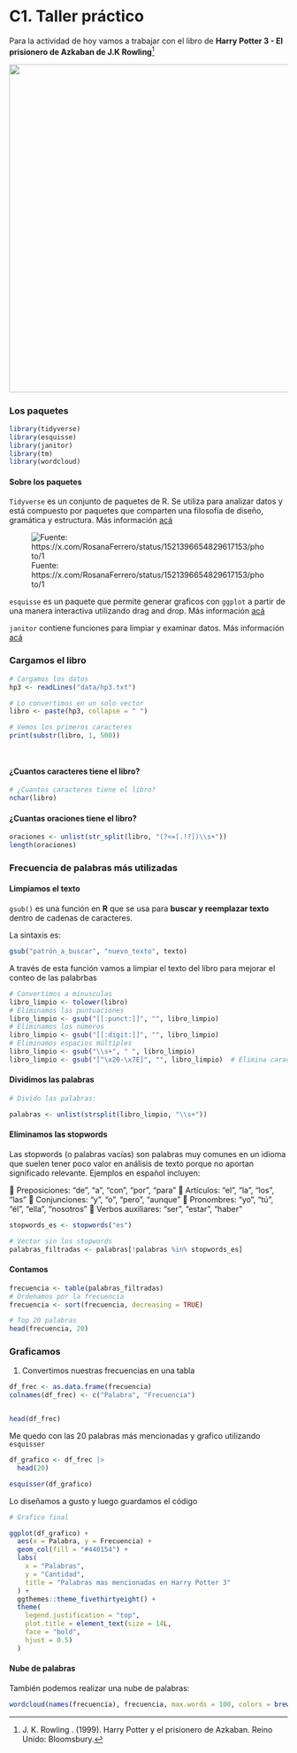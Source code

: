 # C1. Taller práctico

Para la actividad de hoy vamos a trabajar con el libro de **Harry Potter 3 - El prisionero de Azkaban de J.K Rowling**[^clase1-1]

[^clase1-1]: J. K. Rowling . (1999). Harry Potter y el prisionero de Azkaban. Reino Unido: Bloomsbury.

![](www/patronum.png){fig-align="center" width="593"}

### Los paquetes

```r


library(tidyverse)
library(esquisse)
library(janitor)
library(tm)
library(wordcloud)
```

#### **Sobre los paquetes**

`Tidyverse` es un conjunto de paquetes de R. Se utiliza para analizar datos y está compuesto por paquetes que comparten una filosofía de diseño, gramática y estructura. Más información [acá](https://www.tidyverse.org/)

![Fuente: https://x.com/RosanaFerrero/status/1521396654829617153/photo/1](www/tidyverse.jpg){fig-align="center"}

`esquisse` es un paquete que permite generar graficos con `ggplot` a partir de una manera interactiva utilizando drag and drop. Más información [acá](https://dreamrs.github.io/esquisse/)

`janitor` contiene funciones para limpiar y examinar datos. Más información [acá](https://www.rdocumentation.org/packages/janitor/versions/2.2.1)

### Cargamos el libro

```r
# Cargamos los datos
hp3 <- readLines("data/hp3.txt")

# Lo convertimos en un solo vector
libro <- paste(hp3, collapse = " ")

# Vemos los primeros caracteres
print(substr(libro, 1, 500))  




```

#### ¿Cuantos caracteres tiene el libro?

```r

# ¿Cuantos caracteres tiene el libro? 
nchar(libro)
```

#### ¿Cuantas oraciones tiene el libro?

```r
oraciones <- unlist(str_split(libro, "(?<=[.!?])\\s+"))
length(oraciones)
```

### Frecuencia de palabras más utilizadas

#### Limpiamos el texto

`gsub()` es una función en **R** que se usa para **buscar y reemplazar texto** dentro de cadenas de caracteres.

La sintaxis es:

``` r
gsub("patrón_a_buscar", "nuevo_texto", texto)
```

A través de esta función vamos a limpiar el texto del libro para mejorar el conteo de las palabrbas

```r
# Convertimos a minusculas
libro_limpio <- tolower(libro)  
# Eliminamos las puntuaciones
libro_limpio <- gsub("[[:punct:]]", "", libro_limpio)  
# Eliminamos los números
libro_limpio <- gsub("[[:digit:]]", "", libro_limpio) 
# Eliminamos espacios múltiples
libro_limpio <- gsub("\\s+", " ", libro_limpio) 
libro_limpio <- gsub("[^\x20-\x7E]", "", libro_limpio)  # Elimina caracteres no imprimibles

```

#### Dividimos las palabras

```r
# Divido las palabras:

palabras <- unlist(strsplit(libro_limpio, "\\s+")) 

```

#### Eliminamos las stopwords

Las stopwords (o palabras vacías) son palabras muy comunes en un idioma que suelen tener poco valor en análisis de texto porque no aportan significado relevante. Ejemplos en español incluyen:

🔹 Preposiciones: "de", "a", "con", "por", "para" 🔹 Artículos: "el", "la", "los", "las" 🔹 Conjunciones: "y", "o", "pero", "aunque" 🔹 Pronombres: "yo", "tú", "él", "ella", "nosotros" 🔹 Verbos auxiliares: "ser", "estar", "haber"

```r
stopwords_es <- stopwords("es") 

# Vector sin los stopwords
palabras_filtradas <- palabras[!palabras %in% stopwords_es] 
```

#### Contamos

```r
frecuencia <- table(palabras_filtradas)
# Ordenamos por la frecuencia
frecuencia <- sort(frecuencia, decreasing = TRUE) 

# Top 20 palabras
head(frecuencia, 20)
```

### Graficamos

1)  Convertimos nuestras frecuencias en una tabla

```r
df_frec <- as.data.frame(frecuencia)
colnames(df_frec) <- c("Palabra", "Frecuencia")


head(df_frec)
```

Me quedo con las 20 palabras más mencionadas y grafico utilizando `esquisser`

```r

df_grafico <- df_frec |> 
  head(20)


```

``` r
esquisser(df_grafico)
```

Lo diseñamos a gusto y luego guardamos el código

```r

# Grafico final

ggplot(df_grafico) +
  aes(x = Palabra, y = Frecuencia) +
  geom_col(fill = "#440154") +
  labs(
    x = "Palabras",
    y = "Cantidad",
    title = "Palabras mas mencionadas en Harry Potter 3"
  ) +
  ggthemes::theme_fivethirtyeight() +
  theme(
    legend.justification = "top",
    plot.title = element_text(size = 14L,
    face = "bold",
    hjust = 0.5)
  )
```

#### Nube de palabras

También podemos realizar una nube de palabras:

```r

wordcloud(names(frecuencia), frecuencia, max.words = 100, colors = brewer.pal(8, "Dark2"))
```
